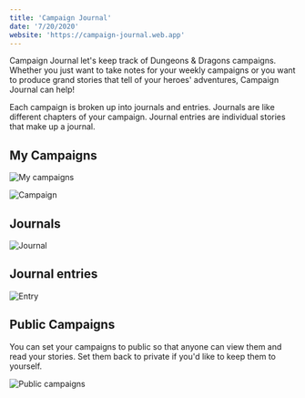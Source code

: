 ```yaml
---
title: 'Campaign Journal'
date: '7/20/2020'
website: 'https://campaign-journal.web.app'
---
```


Campaign Journal let's keep track of Dungeons & Dragons campaigns. Whether you just want to take notes for your weekly campaigns or you want to produce grand stories that tell of your heroes' adventures, Campaign Journal can help!

Each campaign is broken up into journals and entries. Journals are like different chapters of your campaign. Journal entries are individual stories that make up a journal.

## My Campaigns

![My campaigns](/src/uploads/my-campaigns.png) 

![Campaign](/src/uploads/campaign.png)

## Journals

![Journal](/src/uploads/journal.png)

## Journal entries

![Entry](/src/uploads/entry.png)

## Public Campaigns

You can set your campaigns to public so that anyone can view them and read your stories. Set them back to private if you'd like to keep them to yourself.

![Public campaigns](/src/uploads/public-campaigns.png)